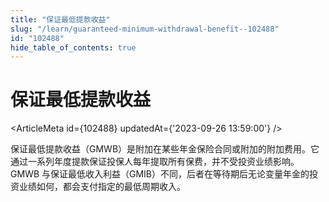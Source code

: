```yaml
---
title: "保证最低提款收益"
slug: "/learn/guaranteed-minimum-withdrawal-benefit--102488"
id: "102488"
hide_table_of_contents: true
---
```



# 保证最低提款收益

<ArticleMeta id={102488} updatedAt={'2023-09-26 13:59:00'} />
<div className='border-solid border-b border-t-0 my-4 border-[var(--ifm-color-gray-300)]' />

保证最低提款收益（GMWB）是附加在某些年金保险合同或附加的附加费用。它通过一系列年度提款保证投保人每年提取所有保费，并不受投资业绩影响。GMWB 与保证最低收入利益（GMIB）不同，后者在等待期后无论变量年金的投资业绩如何，都会支付指定的最低周期收入。
